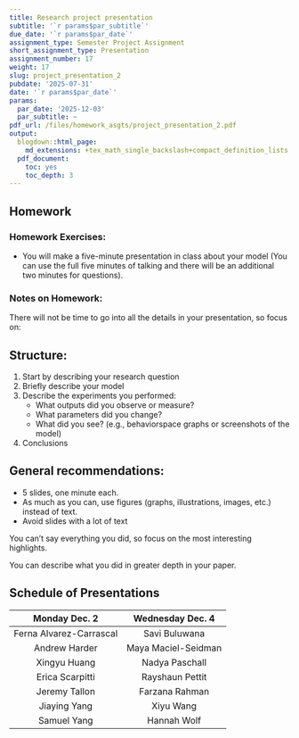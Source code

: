 ```yaml
---
title: Research project presentation
subtitle: '`r params$par_subtitle`'
due_date: '`r params$par_date`'
assignment_type: Semester Project Assignment
short_assignment_type: Presentation
assignment_number: 17
weight: 17
slug: project_presentation_2
pubdate: '2025-07-31'
date: '`r params$par_date`'
params:
  par_date: '2025-12-03'
  par_subtitle: ~
pdf_url: /files/homework_asgts/project_presentation_2.pdf
output:
  blogdown::html_page:
    md_extensions: +tex_math_single_backslash+compact_definition_lists
  pdf_document:
    toc: yes
    toc_depth: 3
---
```

## Homework

### Homework Exercises:



* You will make a five-minute presentation in class about your model (You can use the full five minutes of talking and there will be an additional two minutes for questions).

### Notes on Homework:


There will not be time to go into all the details in your presentation, so focus on:

## Structure:

#. Start by describing your research question
#. Briefly describe your model
#. Describe the experiments you performed:
   * What outputs did you observe or measure?
   * What parameters did you change?
   * What did you see? (e.g., behaviorspace graphs or screenshots of the model)
#. Conclusions

## General recommendations:

* 5 slides, one minute each.
* As much as you can, use figures (graphs, illustrations, images, etc.) instead of text.
* Avoid slides with a lot of text

You can’t say everything you did, so focus on the most interesting highlights.

You can describe what you did in greater depth in your paper.

## Schedule of Presentations

| Monday Dec. 2       | Wednesday Dec. 4    |
|:-------------------:|:-------------------:|
| Ferna Alvarez-Carrascal | Savi Buluwana       |
| Andrew Harder           | Maya Maciel-Seidman |
| Xingyu Huang            | Nadya Paschall      |
| Erica Scarpitti         | Rayshaun Pettit     |
| Jeremy Tallon           | Farzana Rahman      |
| Jiaying Yang            | Xiyu Wang           |
| Samuel Yang            | Hannah Wolf         |